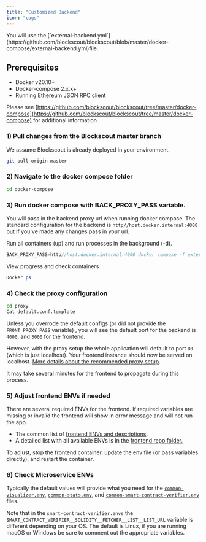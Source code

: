 ```yaml
---
title: "Customized Backend"
icon: "cogs"
---
```


<Info>
You will use the [`external-backend.yml`](https://github.com/blockscout/blockscout/blob/master/docker-compose/external-backend.yml)file.

</Info>

## Prerequisites

* Docker v20.10+
* Docker-compose 2.x.x+
* Running Ethereum JSON RPC client

Please see [https://github.com/blockscout/blockscout/tree/master/docker-compose](https://github.com/blockscout/blockscout/tree/master/docker-compose) for additional information

### 1) Pull changes from the Blockscout master branch

We assume Blockscout is already deployed in your environment.

```sh
git pull origin master
```

### 2) Navigate to the docker compose folder

```bash
cd docker-compose
```

### 3) Run docker compose with BACK\_PROXY_PASS variable.

You will pass in the backend proxy url when running docker compose. The standard configuration for the backend is `http//host.docker.internal:4000` but if you've made any changes pass in your url.

Run all containers (up) and run processes in the background (-d).

```javascript
BACK_PROXY_PASS=http//host.docker.internal:4000 docker compose -f external-backend.yml up -d
```

View progress and check containers

```powershell
Docker ps
```

### 4) Check the proxy configuration

```sh
cd proxy
Cat default.conf.template
```

Unless you overrode the default configs (or did not provide the `FRONT_PROXY_PASS` variable) , you will see the default port for the backend is `4000`, and `3000` for the frontend.

However, with the proxy setup the whole application will default to port `80` (which is just localhost). Your frontend instance should now be served on localhost. [More details about the recommended proxy setup](/setup/deployment/frontend-migration/proxy-setup).

<Info>
It may take several minutes for the frontend to propagate during this process.

</Info>

### 5) Adjust frontend ENVs if needed

There are several required ENVs for the frontend. If required variables are missing or invalid the frontend will show in error message and will not run the app.

* The common list of [frontend ENVs and descriptions](/setup/env-variables/frontend-common-envs).
* A detailed list with all available ENVs is in the [frontend repo folder.](https://github.com/blockscout/frontend/blob/main/docs/ENVS.md)

To adjust, stop the frontend container, update the env file (or pass variables directly), and restart the container.

### 6) Check Microservice ENVs

Typically the default values will provide what you need for the [`common-visualizer.env`](https://github.com/blockscout/blockscout/blob/master/docker-compose/envs/common-visualizer.env), [`common-stats.env`](https://github.com/blockscout/blockscout/blob/master/docker-compose/envs/common-stats.env), and [`common-smart-contract-verifier.env`](https://github.com/blockscout/blockscout/blob/master/docker-compose/envs/common-smart-contract-verifier.env) files.

Note that in the `smart-contract-verifier.envs` the `SMART_CONTRACT_VERIFIER__SOLIDITY__FETCHER__LIST__LIST_URL` variable is different depending on your OS. The default is Linux, if you are running macOS or Windows be sure to comment out the appropriate variables.